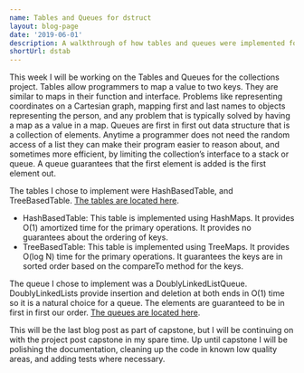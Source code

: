 ```yaml
---
name: Tables and Queues for dstruct
layout: blog-page
date: '2019-06-01'
description: A walkthrough of how tables and queues were implemented for my capstone dstruct project
shortUrl: dstab
---
```


This week I will be working on the Tables and Queues for the collections project. Tables allow programmers to map a value to two keys. They are similar to maps in their function and interface. Problems like representing coordinates on a Cartesian graph, mapping first and last names to objects representing the person, and any problem that is typically solved by having a map as a value in a map. Queues are first in first out data structure that is a collection of elements. Anytime a programmer does not need the random access of a list they can make their program easier to reason about, and sometimes more efficient, by limiting the collection’s interface to a stack or queue. A queue guarantees that the first element is added is the first element out.

The tables I chose to implement were HashBasedTable, and TreeBasedTable. [The tables are located here](https://github.com/codystebbins/dstruct/tree/master/lib/structures/tables).

- HashBasedTable: This table is implemented using HashMaps. It provides O(1) amortized time for the primary operations. It provides no guarantees about the ordering of keys.
- TreeBasedTable: This table is implemented using TreeMaps. It provides O(log N) time for the primary operations. It guarantees the keys are in sorted order based on the compareTo method for the keys.

The queue I chose to implement was a DoublyLinkedListQueue. DoublyLinkedLists provide insertion and deletion at both ends in O(1) time so it is a natural choice for a queue. The elements are guaranteed to be in first in first our order. [The queues are located here](https://github.com/codystebbins/dstruct/tree/master/lib/structures/queues).

This will be the last blog post as part of capstone, but I will be continuing on with the project post capstone in my spare time. Up until capstone I will be polishing the documentation, cleaning up the code in known low quality areas, and adding tests where necessary.
